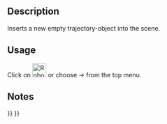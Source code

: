 <languages/>

{{Docnav
|[[Robot_RestoreHomePos|Restore home position]]
|[[Robot_SetDefaultOrientation|Set the default orientation]]
|[[Robot_Workbench|Robot]]
|IconL=Robot_RestoreHomePos.svg
|IconR=Robot_SetDefaultOrientation.svg
|IconC=Workbench_Robot.svg
}}

{{GuiCommand
|Name=Robot CreateTrajectory
|MenuLocation=Robot → Create trajectory
|Workbenches=[[Robot_Workbench|Robot]]
|SeeAlso=
}}

==Description==

Inserts a new empty trajectory-object into the scene.

==Usage==

Click on [[Image:Robot_CreateTrajectory.svg|32px]] or choose {{KEY|Robot}}  →  {{KEY|[[Image:Robot_CreateTrajectory.svg|32px]] Create trajectory}} from the top menu.

==Notes==


{{Docnav
|[[Robot_RestoreHomePos|Restore home position]]
|[[Robot_SetDefaultOrientation|Set the default orientation]]
|[[Robot_Workbench|Robot]]
|IconL=Robot_RestoreHomePos.svg
|IconR=Robot_SetDefaultOrientation.svg
|IconC=Workbench_Robot.svg
}}

{{Robot_Tools_navi{{#translation:}}}}
{{Userdocnavi{{#translation:}}}}{{clear}}